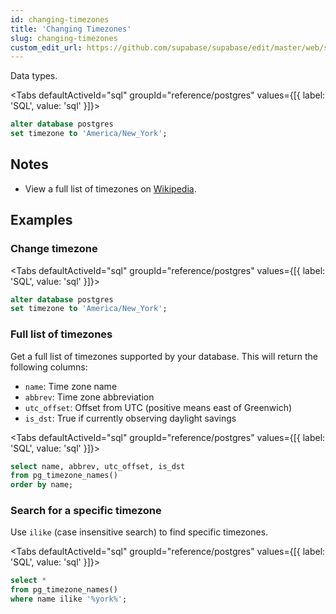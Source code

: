 ```yaml
---
id: changing-timezones
title: 'Changing Timezones'
slug: changing-timezones
custom_edit_url: https://github.com/supabase/supabase/edit/master/web/spec/postgres.yml
---
```


Data types.

<Tabs
  defaultActiveId="sql"
  groupId="reference/postgres"
  values={[{ label: 'SQL', value: 'sql' }]}>

<TabsPanel id="sql" label="sql">

```sql
alter database postgres
set timezone to 'America/New_York';
```

</TabsPanel>

</Tabs>

## Notes

- View a full list of timezones on [Wikipedia](https://en.wikipedia.org/wiki/List_of_tz_database_time_zones).

## Examples

### Change timezone

<Tabs
  defaultActiveId="sql"
  groupId="reference/postgres"
  values={[{ label: 'SQL', value: 'sql' }]}>

<TabsPanel id="sql" label="sql">

```sql
alter database postgres
set timezone to 'America/New_York';
```

</TabsPanel>

</Tabs>

### Full list of timezones

Get a full list of timezones supported by your database. This will return the following columns:

- `name`: Time zone name
- `abbrev`: Time zone abbreviation
- `utc_offset`: Offset from UTC (positive means east of Greenwich)
- `is_dst`: True if currently observing daylight savings

<Tabs
  defaultActiveId="sql"
  groupId="reference/postgres"
  values={[{ label: 'SQL', value: 'sql' }]}>

<TabsPanel id="sql" label="sql">

```sql
select name, abbrev, utc_offset, is_dst
from pg_timezone_names()
order by name;
```

</TabsPanel>

</Tabs>

### Search for a specific timezone

Use `ilike` (case insensitive search) to find specific timezones.

<Tabs
  defaultActiveId="sql"
  groupId="reference/postgres"
  values={[{ label: 'SQL', value: 'sql' }]}>

<TabsPanel id="sql" label="sql">

```sql
select *
from pg_timezone_names()
where name ilike '%york%';
```

</TabsPanel>

</Tabs>
